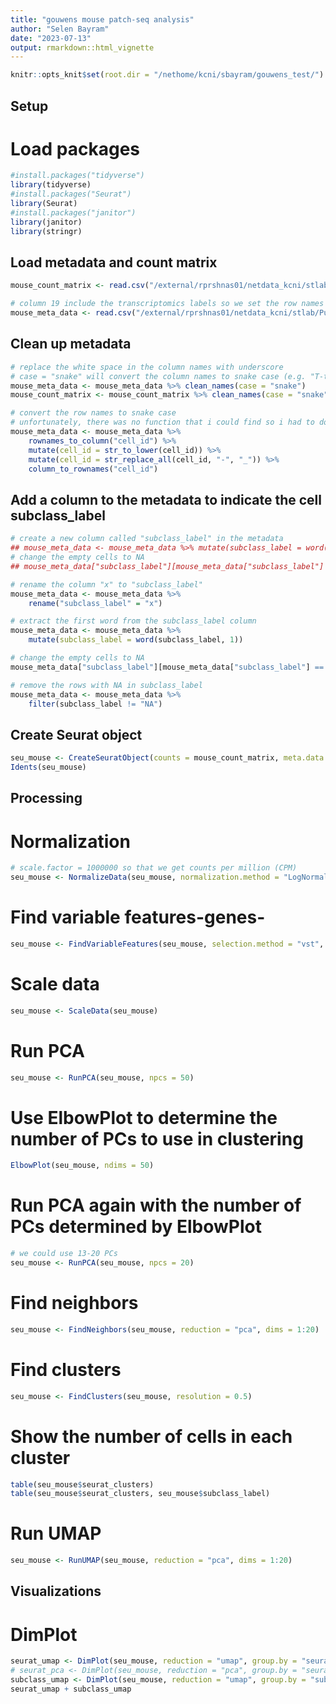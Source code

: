 ```yaml
---
title: "gouwens mouse patch-seq analysis"
author: "Selen Bayram"
date: "2023-07-13"
output: rmarkdown::html_vignette
---
```


```r
knitr::opts_knit$set(root.dir = "/nethome/kcni/sbayram/gouwens_test/")
```

## Setup
# Load packages
```r
#install.packages("tidyverse")
library(tidyverse)
#install.packages("Seurat")
library(Seurat)
#install.packages("janitor")
library(janitor)
library(stringr)
```

## Load metadata and count matrix
```r
mouse_count_matrix <- read.csv("/external/rprshnas01/netdata_kcni/stlab/Public/AIBS_patchseq_2020/mouse/transcriptomics/20200513_Mouse_PatchSeq_Release_count.csv", row.names = 1)

# column 19 include the transcriptomics labels so we set the row names in metadata to match the count matrix
mouse_meta_data <- read.csv("/external/rprshnas01/netdata_kcni/stlab/Public/AIBS_patchseq_2020/mouse/20200711_patchseq_metadata_mouse.csv", row.names = 19)
```

## Clean up metadata
```r
# replace the white space in the column names with underscore
# case = "snake" will convert the column names to snake case (e.g. "T-type" to "t_type")
mouse_meta_data <- mouse_meta_data %>% clean_names(case = "snake")
mouse_count_matrix <- mouse_count_matrix %>% clean_names(case = "snake")

# convert the row names to snake case
# unfortunately, there was no function that i could find so i had to do the following:
mouse_meta_data <- mouse_meta_data %>% 
    rownames_to_column("cell_id") %>% 
    mutate(cell_id = str_to_lower(cell_id)) %>% 
    mutate(cell_id = str_replace_all(cell_id, "-", "_")) %>%
    column_to_rownames("cell_id")
```


## Add a column to the metadata to indicate the cell subclass_label
```r
# create a new column called "subclass_label" in the metadata
## mouse_meta_data <- mouse_meta_data %>% mutate(subclass_label = word(mouse_meta_data$x, 1))
# change the empty cells to NA
## mouse_meta_data["subclass_label"][mouse_meta_data["subclass_label"] == ""] <- "NA"

# rename the column "x" to "subclass_label"
mouse_meta_data <- mouse_meta_data %>%
    rename("subclass_label" = "x")

# extract the first word from the subclass_label column
mouse_meta_data <- mouse_meta_data %>%
    mutate(subclass_label = word(subclass_label, 1))

# change the empty cells to NA
mouse_meta_data["subclass_label"][mouse_meta_data["subclass_label"] == ""] <- "NA"

# remove the rows with NA in subclass_label
mouse_meta_data <- mouse_meta_data %>%
    filter(subclass_label != "NA")
```

## Create Seurat object
```r
seu_mouse <- CreateSeuratObject(counts = mouse_count_matrix, meta.data = mouse_meta_data)
Idents(seu_mouse)
```

## Processing
# Normalization
```r
# scale.factor = 1000000 so that we get counts per million (CPM)
seu_mouse <- NormalizeData(seu_mouse, normalization.method = "LogNormalize", scale.factor = 1000000)
```

# Find variable features-genes-
```r
seu_mouse <- FindVariableFeatures(seu_mouse, selection.method = "vst", nfeatures = 2000)
```

# Scale data
```r
seu_mouse <- ScaleData(seu_mouse)
```

# Run PCA
```r
seu_mouse <- RunPCA(seu_mouse, npcs = 50)
```

# Use ElbowPlot to determine the number of PCs to use in clustering
```r
ElbowPlot(seu_mouse, ndims = 50)
```

# Run PCA again with the number of PCs determined by ElbowPlot
```r
# we could use 13-20 PCs
seu_mouse <- RunPCA(seu_mouse, npcs = 20)
```

# Find neighbors
```r
seu_mouse <- FindNeighbors(seu_mouse, reduction = "pca", dims = 1:20)
```

# Find clusters
```r
seu_mouse <- FindClusters(seu_mouse, resolution = 0.5)
```

# Show the number of cells in each cluster
```r
table(seu_mouse$seurat_clusters)
table(seu_mouse$seurat_clusters, seu_mouse$subclass_label)
```

# Run UMAP
```r
seu_mouse <- RunUMAP(seu_mouse, reduction = "pca", dims = 1:20)
```

## Visualizations
# DimPlot
```r
seurat_umap <- DimPlot(seu_mouse, reduction = "umap", group.by = "seurat_clusters", label = TRUE, repel = TRUE)
# seurat_pca <- DimPlot(seu_mouse, reduction = "pca", group.by = "seurat_clusters", label = TRUE, repel = TRUE)
subclass_umap <- DimPlot(seu_mouse, reduction = "umap", group.by = "subclass_label", label = TRUE, repel = TRUE)
seurat_umap + subclass_umap
```
